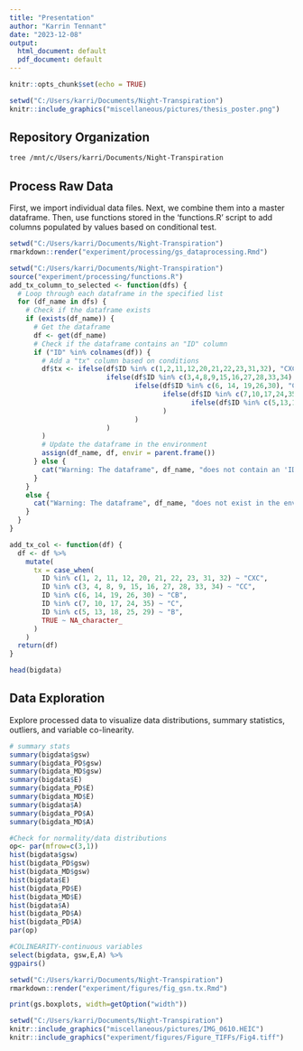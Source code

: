```yaml
---
title: "Presentation"
author: "Karrin Tennant"
date: "2023-12-08"
output:
  html_document: default
  pdf_document: default
---
```


```r
knitr::opts_chunk$set(echo = TRUE)
```

```r
setwd("C:/Users/karri/Documents/Night-Transpiration")
knitr::include_graphics("miscellaneous/pictures/thesis_poster.png")
```


## Repository Organization
```bash
tree /mnt/c/Users/karri/Documents/Night-Transpiration
```
## Process Raw Data
First, we import individual data files.
Next, we combine them into a master dataframe.
Then, use functions stored in the 'functions.R' script to add columns populated by values based on conditional test.
```r
setwd("C:/Users/karri/Documents/Night-Transpiration")
rmarkdown::render("experiment/processing/gs_dataprocessing.Rmd")
```

```r
setwd("C:/Users/karri/Documents/Night-Transpiration")
source("experiment/processing/functions.R")
add_tx_column_to_selected <- function(dfs) {
  # Loop through each dataframe in the specified list
  for (df_name in dfs) {
    # Check if the dataframe exists
    if (exists(df_name)) {
      # Get the dataframe
      df <- get(df_name)
      # Check if the dataframe contains an "ID" column
      if ("ID" %in% colnames(df)) {
        # Add a "tx" column based on conditions
        df$tx <- ifelse(df$ID %in% c(1,2,11,12,20,21,22,23,31,32), "CXC", 
                        ifelse(df$ID %in% c(3,4,8,9,15,16,27,28,33,34), "CC",
                               ifelse(df$ID %in% c(6, 14, 19,26,30), "CB",
                                      ifelse(df$ID %in% c(7,10,17,24,35), "C",
                                             ifelse(df$ID %in% c(5,13,18,25,29), "B", NA)
                                      )
                               )
                        )
        )
        # Update the dataframe in the environment
        assign(df_name, df, envir = parent.frame())
      } else {
        cat("Warning: The dataframe", df_name, "does not contain an 'ID' column.\n")
      }
    } 
    else {
      cat("Warning: The dataframe", df_name, "does not exist in the environment.\n")
    }
  }
}

add_tx_col <- function(df) {
  df <- df %>%
    mutate(
      tx = case_when(
        ID %in% c(1, 2, 11, 12, 20, 21, 22, 23, 31, 32) ~ "CXC",
        ID %in% c(3, 4, 8, 9, 15, 16, 27, 28, 33, 34) ~ "CC",
        ID %in% c(6, 14, 19, 26, 30) ~ "CB",
        ID %in% c(7, 10, 17, 24, 35) ~ "C",
        ID %in% c(5, 13, 18, 25, 29) ~ "B",
        TRUE ~ NA_character_
      )
    )
  return(df)
}
```

```r
head(bigdata)
```

## Data Exploration
Explore processed data to visualize data distributions, summary statistics, outliers, and variable co-linearity.
```r
# summary stats
summary(bigdata$gsw)
summary(bigdata_PD$gsw)
summary(bigdata_MD$gsw)
summary(bigdata$E)
summary(bigdata_PD$E)
summary(bigdata_MD$E)
summary(bigdata$A)
summary(bigdata_PD$A)
summary(bigdata_MD$A)

#Check for normality/data distributions 
op<- par(mfrow=c(3,1))
hist(bigdata$gsw)
hist(bigdata_PD$gsw)
hist(bigdata_MD$gsw)
hist(bigdata$E)
hist(bigdata_PD$E)
hist(bigdata_MD$E)
hist(bigdata$A)
hist(bigdata_PD$A)
hist(bigdata_PD$A)
par(op)

#COLINEARITY-continuous variables
select(bigdata, gsw,E,A) %>%
ggpairs() 
```

```r
setwd("C:/Users/karri/Documents/Night-Transpiration")
rmarkdown::render("experiment/figures/fig_gsn.tx.Rmd")
```

```r
print(gs.boxplots, width=getOption("width"))
```

```r
setwd("C:/Users/karri/Documents/Night-Transpiration")
knitr::include_graphics("miscellaneous/pictures/IMG_0610.HEIC")
knitr::include_graphics("experiment/figures/Figure_TIFFs/Fig4.tiff")

```